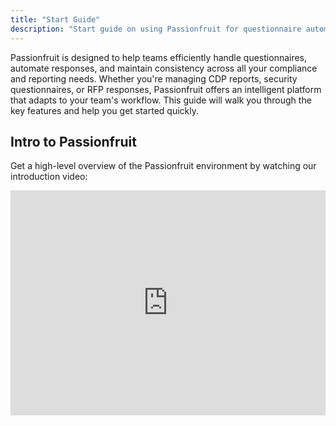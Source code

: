 ```yaml
---
title: "Start Guide"
description: "Start guide on using Passionfruit for questionnaire automation"
---
```


Passionfruit is designed to help teams efficiently handle questionnaires, automate responses, and maintain consistency across all your compliance and reporting needs. Whether you're managing CDP reports, security questionnaires, or RFP responses, Passionfruit offers an intelligent platform that adapts to your team's workflow. This guide will walk you through the key features and help you get started quickly.

## Intro to Passionfruit

Get a high-level overview of the Passionfruit environment by watching our introduction video:

<div className="my-4 rounded-lg overflow-hidden border">
<iframe width="100%" height="360" src="https://www.loom.com/embed/0f50e665d70d43c48400911629c402e7?sid=e5dd05b3-68a0-4ea2-8502-cc3d4dc8c94c" frameBorder="0" allowFullScreen />

</div>

<div />

## Setting up Passionfruit for your organization

Now that you have an overview, let's get Passionfruit working for your organization\! Choose your setup guide based on your role and team size:

- [Install Microsoft Add-in as administrator](/installation/microsoft-addins)

## Resources and Support

- [Contact Support](mailto:support@passionfruit.com) - Get help from our team

## Customer Success Stories

- [ESG management](https://www.passionfruit.earth/use-cases/friesland-campina) - How companies streamline environmental reporting